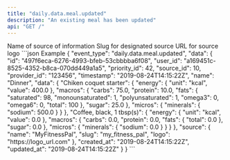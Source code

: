 ```yaml
---
title: "daily.data.meal.updated"
description: "An existing meal has been updated"
api: "GET /"
---
```

<ResponseField name="event_type" type="string" required="false">

</ResponseField>
<ResponseField name="data" type="MealInDBBase_ClientFacingSource_" required="true">
<Expandable title="MealInDBBase_ClientFacingSource_">
<ResponseField name="id" type="string" required="true">

</ResponseField>
<ResponseField name="user_id" type="string" required="true">

</ResponseField>
<ResponseField name="priority_id" type="integer" required="true">

</ResponseField>
<ResponseField name="source_id" type="integer" required="true">

</ResponseField>
<ResponseField name="provider_id" type="string" required="true">

</ResponseField>
<ResponseField name="timestamp" type="string" required="true">

</ResponseField>
<ResponseField name="name" type="string" required="true">

</ResponseField>
<ResponseField name="energy" type="Energy" required="false">
<Expandable title="Energy">
<ResponseField name="unit" type="string" required="true">

</ResponseField>
<ResponseField name="value" type="number" required="true">

</ResponseField>
</Expandable>
</ResponseField>
<ResponseField name="macros" type="Macros" required="false">
<Expandable title="Macros">
<ResponseField name="carbs" type="number" required="false">

</ResponseField>
<ResponseField name="protein" type="number" required="false">

</ResponseField>
<ResponseField name="fats" type="Fats" required="false">
<Expandable title="Fats">
<ResponseField name="saturated" type="number" required="false">

</ResponseField>
<ResponseField name="monounsaturated" type="number" required="false">

</ResponseField>
<ResponseField name="polyunsaturated" type="number" required="false">

</ResponseField>
<ResponseField name="omega3" type="number" required="false">

</ResponseField>
<ResponseField name="omega6" type="number" required="false">

</ResponseField>
<ResponseField name="total" type="number" required="false">

</ResponseField>
</Expandable>
</ResponseField>
<ResponseField name="alcohol" type="number" required="false">

</ResponseField>
<ResponseField name="water" type="number" required="false">

</ResponseField>
<ResponseField name="fibre" type="number" required="false">

</ResponseField>
<ResponseField name="sugar" type="number" required="false">

</ResponseField>
</Expandable>
</ResponseField>
<ResponseField name="micros" type="Micros" required="false">
<Expandable title="Micros">
<ResponseField name="minerals" type="object" required="false">

</ResponseField>
<ResponseField name="trace_elements" type="object" required="false">

</ResponseField>
<ResponseField name="vitamins" type="object" required="false">

</ResponseField>
</Expandable>
</ResponseField>
<ResponseField name="data" type="object" required="false">

</ResponseField>
<ResponseField name="source" type="ClientFacingSource" required="true">
<Expandable title="ClientFacingSource">
<ResponseField name="name" type="string" required="true">
Name of source of information
</ResponseField>
<ResponseField name="slug" type="string" required="true">
Slug for designated source
</ResponseField>
<ResponseField name="logo" type="string" required="true">
URL for source logo
</ResponseField>
</Expandable>
</ResponseField>
<ResponseField name="created_at" type="string" required="true">

</ResponseField>
<ResponseField name="updated_at" type="string" required="true">

</ResponseField>
</Expandable>
</ResponseField>
<ResponseExample>
```json Example
{
  "event_type": "daily.data.meal.updated",
  "data": {
    "id": "497f6eca-6276-4993-bfeb-53cbbbba6f08",
    "user_id": "a169451c-8525-4352-b8ca-070dd449a1a5",
    "priority_id": 42,
    "source_id": 10,
    "provider_id": "123456",
    "timestamp": "2019-08-24T14:15:22Z",
    "name": "Dinner",
    "data": {
      "Chiken coquet starter": {
        "energy": {
          "unit": "kcal",
          "value": 400.0
        },
        "macros": {
          "carbs": 75.0,
          "protein": 10.0,
          "fats": {
            "saturated": 98,
            "monounsaturated": 1,
            "polyunsaturated": 1,
            "omega3": 0,
            "omega6": 0,
            "total": 100
          },
          "sugar": 25.0
        },
        "micros": {
          "minerals": {
            "sodium": 500.0
          }
        }
      },
      "Coffee, black, 1 tbsp(s)": {
        "energy": {
          "unit": "kcal",
          "value": 0.0
        },
        "macros": {
          "carbs": 0.0,
          "protein": 0.0,
          "fats": {
            "total": 0.0
          },
          "sugar": 0.0
        },
        "micros": {
          "minerals": {
            "sodium": 0.0
          }
        }
      }
    },
    "source": {
      "name": "MyFitnessPal",
      "slug": "my_fitness_pal",
      "logo": "https://logo_url.com"
    },
    "created_at": "2019-08-24T14:15:22Z",
    "updated_at": "2019-08-24T14:15:22Z"
  }
}
```
</ResponseExample> 
